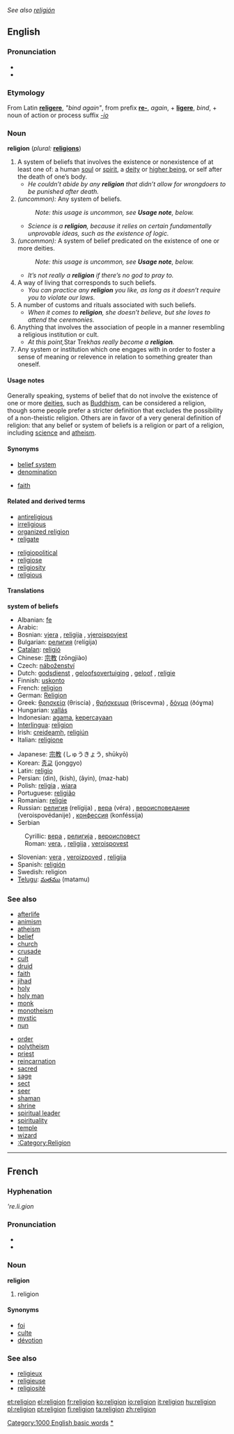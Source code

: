 ''See also [[religión]]''
==English==

{{rank|ourselves|pale|happiness|914|religion|dress|degree|spoken}}

===Pronunciation===
*{{IPA|/rɪˈlɪʤən/}}
*{{SAMPA|/rI'lIdZ@n/}}

===Etymology===
From Latin '''[[religere]]''', ''"bind again"'', from prefix '''[[re-]]''', ''again'', + '''[[ligere]]''', ''bind'', + noun of action or process suffix ''[[-io]]''

===Noun===
'''religion''' (''plural:'' '''[[religions]]''')
# A system of beliefs that involves the existence or nonexistence of at least one of: a human [[soul]] or [[spirit]], a [[deity]] or [[higher being]], or self after the death of one’s body.
#* ''He couldn’t abide by any '''religion''' that didn’t allow for wrongdoers to be punished after death.''
# ''(uncommon):'' Any system of beliefs.
#: ''Note: this usage is uncommon, see '''Usage note''', below.''
#* ''Science is a '''religion''', because it relies on certain fundamentally unprovable ideas, such as the existence of logic.''
# ''(uncommon):'' A system of belief predicated on the existence of one or more deities.
#: ''Note: this usage is uncommon, see '''Usage note''', below.''
#* ''It’s not really a '''religion''' if there’s no god to pray to.''
# A way of living that corresponds to such beliefs.
#* ''You can practice any '''religion''' you like, as long as it doesn’t require you to violate our laws.''
# A number of customs and rituals associated with such beliefs.
#* ''When it comes to '''religion''', she doesn’t believe, but she loves to attend the ceremonies.''
# Anything that involves the association of people in a manner resembling a religious institution or cult.
#* ''At this point, ''Star Trek'' has really become a '''religion'''.''
# Any system or institution which one engages with in order to foster a sense of meaning or relevence in relation to something greater than oneself.

====Usage notes====
Generally speaking, systems of belief that do not involve the existence of one or more [[deity|deities]], such as [[Buddhism]], can be considered a religion, though some people prefer a stricter definition that excludes the possibility of a non-theistic religion. Others are in favor of a very general definition of religion: that any belief or system of beliefs is a religion or part of a religion, including [[science]] and [[atheism]].

{{sectstub}}

====Synonyms====
{{top}}
*[[belief system]]
*[[denomination]]
{{mid}}
*[[faith]]
{{bottom}}

====Related and derived terms====
{{top}}
*[[antireligious]]
*[[irreligious]]
*[[organized religion]]
*[[religate]]
{{mid}}
*[[religiopolitical]]
*[[religiose]]
*[[religiosity]]
*[[religious]]
{{bottom}}

====Translations====
'''system of beliefs'''
{{top}}
*Albanian: [[fe]] {{f}}
*Arabic: {{ARchar|[[ديانة]]}} {{Unicode|(diána)}} {{f}}
*Bosnian: [[vjera]] {{f}}, [[religija#Bosnian|religija]] {{f}}, [[vjeroispovjest]] {{n}}
*Bulgarian: [[религия]] (relígija) {{f}}
*[[Catalan]]: [[religió]] {{f}}
*Chinese: [[宗教]] (zōngjiào)
*Czech: [[náboženství]]
*Dutch: [[godsdienst]] {{m}}, [[geloofsovertuiging]] {{f}}, [[geloof]] {{n}}, [[religie]] {{f}}
*Finnish: [[uskonto]]
*French: [[religion#French|religion]] {{f}}
*German: [[Religion]] {{f}}
*Greek: [[θρησκεία]] (θriscía) {{f}}, [[θρήσκευμα]] (θríscevma) {{f}}, [[δόγμα]] (ðóɣma) {{f}}
*Hungarian: [[vallás]]
*Indonesian: [[agama]], [[percaya|kepercayaan]]
*[[Interlingua]]: [[religion#Interlingua|religion]]
*Irish: [[creideamh]], [[religiún]]
*Italian: [[religione]] {{f}}
{{mid}}
*Japanese: [[宗教]] (しゅうきょう, shūkyō)
*Korean: [[종교]] (jonggyo)
*Latin: [[religio]] {{f}}
*Persian: {{FAchar|[[دین]]}} (din), {{FAchar|[[كیش]]}} (kish), {{FAchar|[[آیین]]}} (âyin), {{FAchar|[[مذهب]]}} (maz-hab)
*Polish: [[religia]] {{f}}, [[wiara]] {{f}}
*Portuguese: [[religião]] {{f}}
*Romanian: [[religie]] {{f}}
*Russian: [[религия]] (relígija) {{f}}, [[вера]] (véra) {{f}}, [[вероисповедание]] (veroispovédanije) {{n}}, [[конфессия]] (konféssija) {{f}}
*Serbian
:Cyrillic: [[вера#Serbian|вера]] {{f}}, [[религија]] {{f}}, [[вероисповест]] {{n}}
:Roman: [[vera#Serbian|vera]], {{f}}, [[religija#Serbian|religija]] {{f}}, [[veroispovest]] {{f}}
*Slovenian: [[vera]] {{f}}, [[veroizpoved]] {{f}}, [[religija]] {{f}}
*Spanish: [[religión]] {{f}}
*Swedish: religion
*[[Telugu]]: [[మతము]] (matamu)
{{bottom}}

===See also===
<!-- Let’s only use terms that aren’t specific to a particular religion or category of religions (except such general categories as "organized religions"). Priest, monk, or nun are applied to many different religions. -->
{{top}}
*[[afterlife]]
*[[animism]]
*[[atheism]]
*[[belief]]
*[[church]]
*[[crusade]]
*[[cult]]
*[[druid]]
*[[faith]]
*[[jihad]]
*[[holy]]
*[[holy man]]
*[[monk]]
*[[monotheism]]
*[[mystic]]
*[[nun]]
{{mid}}
*[[order]]
*[[polytheism]]
*[[priest]]
*[[reincarnation]]
*[[sacred]]
*[[sage]]
*[[sect]]
*[[seer]]
*[[shaman]]
*[[shrine]]
*[[spiritual leader]]
*[[spirituality]]
*[[temple]]
*[[wizard]]
*[[:Category:Religion]]
{{bottom}}

----

==French==

===Hyphenation===
'''re.li.gion''

===Pronunciation===
*{{IPA|/rəliʒjɔ~/}}
*{{SAMPA|/r@liZjO~/}}

===Noun===
'''religion''' {{f}}
# religion

====Synonyms====
*[[foi]]
*[[culte]]
*[[dévotion]]

===See also===
*[[religieux]]
*[[religieuse]]
*[[religiosité]]

[[Category:1000 English basic words]]
[[Category:Religion|*]]

[[et:religion]]
[[el:religion]]
[[fr:religion]]
[[ko:religion]]
[[io:religion]]
[[it:religion]]
[[hu:religion]]
[[pl:religion]]
[[pt:religion]]
[[fi:religion]]
[[ta:religion]]
[[zh:religion]]